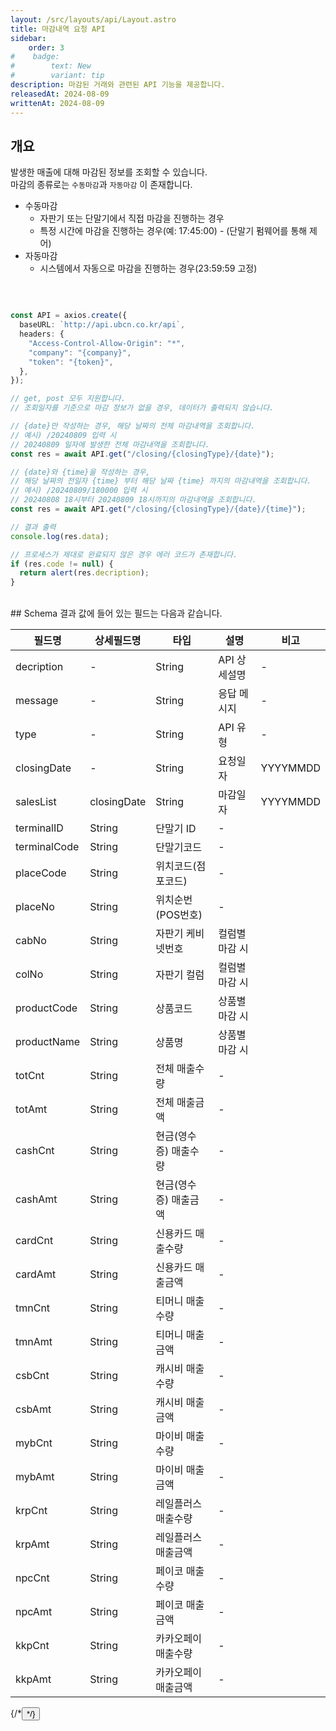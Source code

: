 ```yaml
---
layout: /src/layouts/api/Layout.astro
title: 마감내역 요청 API
sidebar:
    order: 3
#    badge:
#        text: New
#        variant: tip
description: 마감된 거래와 관련된 API 기능을 제공합니다.
releasedAt: 2024-08-09
writtenAt: 2024-08-09
---
```



## 개요
발생한 매출에 대해 마감된 정보를 조회할 수 있습니다.\
마감의 종류로는 `수동마감`과 `자동마감` 이 존재합니다.

+ 수동마감
    + 자판기 또는 단말기에서 직접 마감을 진행하는 경우
    + 특정 시간에 마감을 진행하는 경우(예: 17:45:00) - (단말기 펌웨어를 통해 제어)
+ 자동마감
    + 시스템에서 자동으로 마감을 진행하는 경우(23:59:59 고정)
<br/>

```ts

const API = axios.create({
  baseURL: `http://api.ubcn.co.kr/api`,
  headers: {
    "Access-Control-Allow-Origin": "*",
    "company": "{company}",
    "token": "{token}",
  },
});

// get, post 모두 지원합니다.
// 조회일자를 기준으로 마감 정보가 없을 경우, 데이터가 출력되지 않습니다.

// {date}만 작성하는 경우, 해당 날짜의 전체 마감내역을 조회합니다.
// 예시) /20240809 입력 시
// 20240809 일자에 발생한 전체 마감내역을 조회합니다.
const res = await API.get("/closing/{closingType}/{date}");

// {date}와 {time}을 작성하는 경우,
// 해당 날짜의 전일자 {time} 부터 해당 날짜 {time} 까지의 마감내역을 조회합니다.
// 예시) /20240809/180000 입력 시
// 20240808 18시부터 20240809 18시까지의 마감내역을 조회합니다.
const res = await API.get("/closing/{closingType}/{date}/{time}");

// 결과 출력
console.log(res.data);

// 프로세스가 제대로 완료되지 않은 경우 에러 코드가 존재합니다.
if (res.code != null) {
  return alert(res.decription);
}

```
<br/>
## Schema
결과 값에 들어 있는 필드는 다음과 같습니다.
<table>
    <thead>
    <th>필드명</th>
    <th>상세필드명</th>
    <th>타입</th>
    <th>설명</th>
    <th>비고</th>
    </thead>
    <tbody>
    <tr>
        <td>decription</td>
        <td>-</td>
        <td>String</td>
        <td>API 상세설명</td>
        <td>-</td>
    </tr>
    <tr>
        <td>message</td>
        <td>-</td>
        <td>String</td>
        <td>응답 메시지</td>
        <td>-</td>
    </tr>
    <tr>
        <td>type</td>
        <td>-</td>
        <td>String</td>
        <td>API 유형</td>
        <td>-</td>
    </tr>
    <tr>
        <td>closingDate</td>
        <td>-</td>
        <td>String</td>
        <td>요청일자</td>
        <td>YYYYMMDD</td>
    </tr>
    <tr>
        <td rowSpan={27}>salesList</td>
        <td>closingDate</td>
        <td>String</td>
        <td>마감일자</td>
        <td>YYYYMMDD</td>
    </tr>
    <tr>
        <td>terminalID</td>
        <td>String</td>
        <td>단말기 ID</td>
        <td>-</td>
    </tr>
    <tr>
        <td>terminalCode</td>
        <td>String</td>
        <td>단말기코드</td>
        <td>-</td>
    </tr>
    <tr>
        <td>placeCode</td>
        <td>String</td>
        <td>위치코드(점포코드)</td>
        <td>-</td>
    </tr>
    <tr>
        <td>placeNo</td>
        <td>String</td>
        <td>위치순번(POS번호)</td>
        <td>-</td>
    </tr>
    <tr>
        <td>cabNo</td>
        <td>String</td>
        <td>자판기 케비넷번호</td>
        <td>컬럼별 마감 시</td>
    </tr>
    <tr>
        <td>colNo</td>
        <td>String</td>
        <td>자판기 컬럼</td>
        <td>컬럼별 마감 시</td>
    </tr>
    <tr>
        <td>productCode</td>
        <td>String</td>
        <td>상품코드</td>
        <td>상품별 마감 시</td>
    </tr>
    <tr>
        <td>productName</td>
        <td>String</td>
        <td>상품명</td>
        <td>상품별 마감 시</td>
    </tr>
    <tr>
        <td>totCnt</td>
        <td>String</td>
        <td>전체 매출수량</td>
        <td>-</td>
    </tr>
    <tr>
        <td>totAmt</td>
        <td>String</td>
        <td>전체 매출금액</td>
        <td>-</td>
    </tr>
    <tr>
        <td>cashCnt</td>
        <td>String</td>
        <td>현금(영수증) 매출수량</td>
        <td>-</td>
    </tr>
    <tr>
        <td>cashAmt</td>
        <td>String</td>
        <td>현금(영수증) 매출금액</td>
        <td>-</td>
    </tr>
    <tr>
        <td>cardCnt</td>
        <td>String</td>
        <td>신용카드 매출수량</td>
        <td>-</td>
    </tr>
    <tr>
        <td>cardAmt</td>
        <td>String</td>
        <td>신용카드 매출금액</td>
        <td>-</td>
    </tr>
    <tr>
        <td>tmnCnt</td>
        <td>String</td>
        <td>티머니 매출수량</td>
        <td>-</td>
    </tr>
    <tr>
        <td>tmnAmt</td>
        <td>String</td>
        <td>티머니 매출금액</td>
        <td>-</td>
    </tr>
    <tr>
        <td>csbCnt</td>
        <td>String</td>
        <td>캐시비 매출수량</td>
        <td>-</td>
    </tr>
    <tr>
        <td>csbAmt</td>
        <td>String</td>
        <td>캐시비 매출금액</td>
        <td>-</td>
    </tr>
    <tr>
        <td>mybCnt</td>
        <td>String</td>
        <td>마이비 매출수량</td>
        <td>-</td>
    </tr>
    <tr>
        <td>mybAmt</td>
        <td>String</td>
        <td>마이비 매출금액</td>
        <td>-</td>
    </tr>
    <tr>
        <td>krpCnt</td>
        <td>String</td>
        <td>레일플러스 매출수량</td>
        <td>-</td>
    </tr>
    <tr>
        <td>krpAmt</td>
        <td>String</td>
        <td>레일플러스 매출금액</td>
        <td>-</td>
    </tr>
    <tr>
        <td>npcCnt</td>
        <td>String</td>
        <td>페이코 매출수량</td>
        <td>-</td>
    </tr>
    <tr>
        <td>npcAmt</td>
        <td>String</td>
        <td>페이코 매출금액</td>
        <td>-</td>
    </tr>
    <tr>
        <td>kkpCnt</td>
        <td>String</td>
        <td>카카오페이 매출수량</td>
        <td>-</td>
    </tr>
    <tr>
        <td>kkpAmt</td>
        <td>String</td>
        <td>카카오페이 매출금액</td>
        <td>-</td>
    </tr>
    </tbody>
</table>
{/*<Button url={"https://devapi.ubcn.co.kr:17881/list/noticeList"} title={"테스트 버튼"}/>*/}